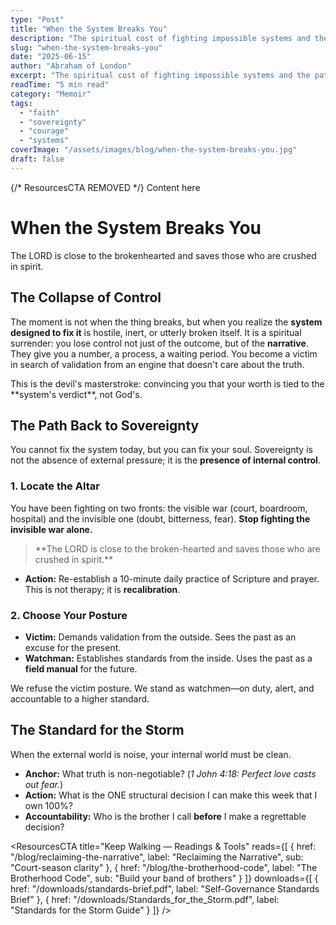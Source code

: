 ```yaml
---
type: "Post"
title: "When the System Breaks You"
description: "The spiritual cost of fighting impossible systems and the path back to sovereignty."
slug: "when-the-system-breaks-you"
date: "2025-06-15"
author: "Abraham of London"
excerpt: "The spiritual cost of fighting impossible systems and the path back to sovereignty."
readTime: "5 min read"
category: "Memoir"
tags:
  - "faith"
  - "sovereignty"
  - "courage"
  - "systems"
coverImage: "/assets/images/blog/when-the-system-breaks-you.jpg"
draft: false
---
```


{/* ResourcesCTA REMOVED */}
<BrandFrame title="Legacy Tips" subtitle="Key Advice">
  Content here
</BrandFrame>

# When the System Breaks You

<Verse cite="Psalm 34:18">
  The LORD is close to the brokenhearted and saves those who are crushed in spirit.
</Verse>

<Rule />

## The Collapse of Control

The moment is not when the thing breaks, but when you realize the **system designed to fix it** is hostile, inert, or utterly broken itself. It is a spiritual surrender: you lose control not just of the outcome, but of the **narrative**. They give you a number, a process, a waiting period. You become a victim in search of validation from an engine that doesn't care about the truth.

<PullLine>
  This is the devil's masterstroke: convincing you that your worth is tied to the **system's verdict**, not God's.
</PullLine>

<Rule />

## The Path Back to Sovereignty

You cannot fix the system today, but you can fix your soul. Sovereignty is not the absence of external pressure; it is the **presence of internal control**.

### 1. Locate the Altar

You have been fighting on two fronts: the visible war (court, boardroom, hospital) and the invisible one (doubt, bitterness, fear). **Stop fighting the invisible war alone.**

<blockquote>
**The LORD is close to the broken-hearted and saves those who are crushed in spirit.**
</blockquote>

* **Action:** Re-establish a 10-minute daily practice of Scripture and prayer. This is not therapy; it is **recalibration**.

### 2. Choose Your Posture

* **Victim:** Demands validation from the outside. Sees the past as an excuse for the present.
* **Watchman:** Establishes standards from the inside. Uses the past as a **field manual** for the future.

We refuse the victim posture. We stand as watchmen—on duty, alert, and accountable to a higher standard.

<Rule />

## The Standard for the Storm

When the external world is noise, your internal world must be clean.

* **Anchor:** What truth is non-negotiable? (*1 John 4:18: Perfect love casts out fear.*)
* **Action:** What is the ONE structural decision I can make this week that I own 100%?
* **Accountability:** Who is the brother I call **before** I make a regrettable decision?

<ResourcesCTA title="Keep Walking — Readings & Tools" reads={[
  { href: "/blog/reclaiming-the-narrative", label: "Reclaiming the Narrative", sub: "Court-season clarity" },
  { href: "/blog/the-brotherhood-code", label: "The Brotherhood Code", sub: "Build your band of brothers" }
]} downloads={[
  { href: "/downloads/standards-brief.pdf", label: "Self-Governance Standards Brief" },
  { href: "/downloads/Standards_for_the_Storm.pdf", label: "Standards for the Storm Guide" }
]} />

<ShareRow text="You cannot fix the system today, but you can fix your soul. Sovereignty is internal control." hashtags="Sovereignty,Faith,Courage" />

